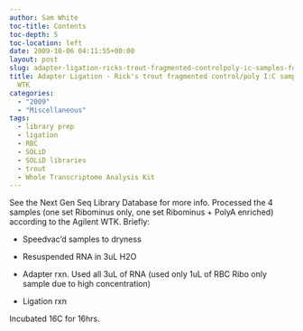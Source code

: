 ```yaml
---
author: Sam White
toc-title: Contents
toc-depth: 5
toc-location: left
date: 2009-10-06 04:11:55+00:00
layout: post
slug: adapter-ligation-ricks-trout-fragmented-controlpoly-ic-samples-for-solid-wtk
title: Adapter Ligation - Rick's trout fragmented control/poly I:C samples for SOLiD
  WTK
categories:
  - "2009"
  - "Miscellaneous"
tags:
  - library prep
  - ligation
  - RBC
  - SOLiD
  - SOLiD libraries
  - trout
  - Whole Transcriptome Analysis Kit
---
```


See the Next Gen Seq Library Database for more info. Processed the 4 samples (one set Ribominus only, one set Ribominus + PolyA enriched) according to the Agilent WTK. Briefly:




    
  * Speedvac'd samples to dryness

    
  * Resuspended RNA in 3uL H2O

    
  * Adapter rxn. Used all 3uL of RNA (used only 1uL of RBC Ribo only sample due to high concentration)

    
  * Ligation rxn



Incubated 16C for 16hrs.

